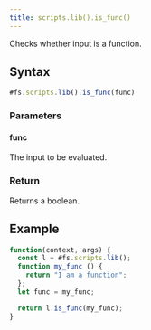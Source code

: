 ```yaml
---
title: scripts.lib().is_func()
---
```


Checks whether input is a function.

## Syntax

```js
#fs.scripts.lib().is_func(func)
```

### Parameters

#### func

The input to be evaluated.

### Return

Returns a boolean.

## Example

```js
function(context, args) {
  const l = #fs.scripts.lib();
  function my_func () {
    return "I am a function";
  };
  let func = my_func;

  return l.is_func(my_func);
}
```
